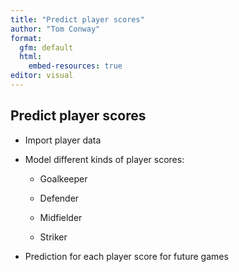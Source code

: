 ```yaml
---
title: "Predict player scores"
author: "Tom Conway"
format: 
  gfm: default
  html:
    embed-resources: true
editor: visual
---
```


## Predict player scores

-   Import player data

-   Model different kinds of player scores:

    -   Goalkeeper

    -   Defender

    -   Midfielder

    -   Striker

-   Prediction for each player score for future games
